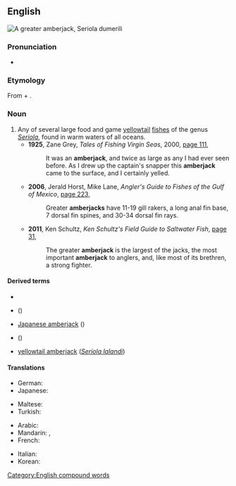 ==English==
[[File:Seriola dumerili.jpg|right|thumb|A greater amberjack, ''Seriola dumerili'']]
{{wikipedia}}

===Pronunciation===
* {{a|US}} {{IPA|/ˈæmbɚdʒæk/|lang=en}}

===Etymology===
From {{term|amber||a color|lang=en}} + {{term|jack||fish of family Carangidae|lang=en}}.

===Noun===
{{en-noun}}

# Any of several large food and game [[yellowtail]] [[fish]]es of the genus ''[[Seriola]]'', found in warm waters of all oceans.
#* '''1925''', Zane Grey, ''Tales of Fishing Virgin Seas'', 2000, [http://books.google.com.au/books?id=SrKkHnX_PN0C&pg=PA111&dq=%22amberjack%22%7C%22amberjacks%22&hl=en&sa=X&ei=_y9yUu3NAY2jkgW3sIHYDg&redir_esc=y#v=onepage&q=%22amberjack%22%7C%22amberjacks%22&f=false page 111],
#*: It was an '''amberjack''', and twice as large as any I had ever seen before. As I drew up the captain's snapper this '''amberjack''' came to the surface, and I certainly yelled.
#* '''2006''', Jerald Horst, Mike Lane, ''Angler's Guide to Fishes of the Gulf of Mexico'', [http://books.google.com.au/books?id=VQoCND0HCFoC&pg=PA223&dq=%22amberjack%22%7C%22amberjacks%22&hl=en&sa=X&ei=_y9yUu3NAY2jkgW3sIHYDg&redir_esc=y#v=onepage&q=%22amberjack%22%7C%22amberjacks%22&f=false page 223],
#*: Greater '''amberjacks''' have 11-19 gill rakers, a long anal fin base, 7 dorsal fin spines, and 30-34 dorsal fin rays.
#* '''2011''', Ken Schultz, ''Ken Schultz's Field Guide to Saltwater Fish'', [http://books.google.com.au/books?id=09SA7lO-DJwC&pg=PA31&dq=%22amberjack%22%7C%22amberjacks%22&hl=en&sa=X&ei=_y9yUu3NAY2jkgW3sIHYDg&redir_esc=y#v=onepage&q=%22amberjack%22%7C%22amberjacks%22&f=false page 31],
#*: The greater '''amberjack''' is the largest of the jacks, the most important '''amberjack''' to anglers, and, like most of its brethren, a strong fighter.

====Derived terms====
* {{vern|flat amberjack}}
* {{vern|greater amberjack}} ({{taxlink|Seriola dumerili|species|noshow=1}})
* [[Japanese amberjack]] ({{taxlink|Seriola quinqueradiata|species|noshow=1}})
* {{vern|lesser amberjack}} ({{taxlink|Seriola fasciata|species|noshow=1}})
* [[yellowtail amberjack]] (''[[Seriola lalandi]]'')

====Translations====
{{trans-top|fish of genus ''Seriola''}}
* German: {{t|de|Gelbschwanzmakrele|f}}
* Japanese: {{t|ja|カンパチ|tr=kanpachi}}
{{trans-mid}}
* Maltese: {{t|mt|aċċola|f}}
* Turkish: {{t+|tr|ada balığı}}
{{trans-bottom}}

{{checktrans-top}}
* Arabic: {{t-check|ar|الاغوطي|sc=Arab}} <!-- translate.google.com / machine translation -->
* Mandarin: {{t-check|cmn|大頭魚 |sc=Hani}}, {{t-check|cmn|大头鱼|sc=Hani}} <!-- translate.google.com / machine translation -->
* French: {{t-check|fr|[[Sériole]] [[couronnée]]}} <!-- translate.google.com / machine translation -->
{{trans-mid}}
* Italian: {{t-check|it|Seriola}} <!-- translate.google.com / machine translation -->
* Korean: {{t-check|ko|부리|sc=Kore}} <!-- translate.google.com / machine translation -->
{{trans-bottom}}

[[Category:English compound words]]